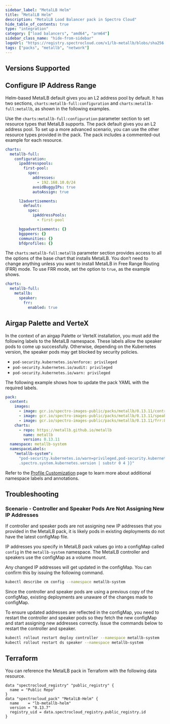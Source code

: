 ```yaml
---
sidebar_label: "MetalLB Helm"
title: "MetalLB Helm"
description: "MetalLB Load Balancer pack in Spectro Cloud"
hide_table_of_contents: true
type: "integration"
category: ["load balancers", "amd64", "arm64"]
sidebar_class_name: "hide-from-sidebar"
logoUrl: "https://registry.spectrocloud.com/v1/lb-metallb/blobs/sha256:3d09a1eab856a03d5b821062dcd1da624256e8f1e2ede404d88cb088d3adb945?type=image.webp"
tags: ["packs", "metallb", "network"]
---
```


<RedirectPackPage packName="lb-metallb-helm" />

## Versions Supported

<Tabs queryString="parent">

<TabItem label="0.13.x" value="0.13.x">

## Configure IP Address Range

Helm-based MetalLB default gives you an L2 address pool by default. It has two sections,
`charts:metallb-full:configuration` and `charts:metallb-full:metallb`, as shown in the following examples.

Use the `charts:metallb-full:configuration` parameter section to set resource types that MetalLB supports. The pack
default gives you an L2 address pool. To set up a more advanced scenario, you can use the other resource types provided
in the pack. The pack includes a commented-out example for each resource.

```yaml
charts:
  metallb-full:
    configuration:
      ipaddresspools:
        first-pool:
          spec:
            addresses:
              - 192.168.10.0/24
            avoidBuggyIPs: true
            autoAssign: true

      l2advertisements:
        default:
          spec:
            ipAddressPools:
              - first-pool

      bgpadvertisements: {}
      bgppeers: {}
      communities: {}
      bfdprofiles: {}
```

The `charts:metallb-full:metallb` parameter section provides access to all the options of the base chart that installs
MetalLB. You don’t need to change anything unless you want to install MetalLB in Free Range Routing (FRR) mode. To use
FRR mode, set the option to `true`, as the example shows.

```yaml
charts:
  metallb-full:
    metallb:
      speaker:
        frr:
          enabled: true
```

## Airgap Palette and VerteX

In the context of an airgap Palette or VerteX installation, you must add the following labels to the MetalLB namespace.
These labels allow the speaker pods to come up successfully. Otherwise, depending on the Kubernetes version, the speaker
pods may get blocked by security policies.

- `pod-security.kubernetes.io/enforce: privileged`
- `pod-security.kubernetes.io/audit: privileged`
- `pod-security.kubernetes.io/warn: privileged`

The following example shows how to update the pack YAML with the required labels.

```yaml {13-15}
pack:
  content:
    images:
      - image: gcr.io/spectro-images-public/packs/metallb/0.13.11/controller:v0.13.11
      - image: gcr.io/spectro-images-public/packs/metallb/0.13.11/speaker:v0.13.11
      - image: gcr.io/spectro-images-public/packs/metallb/0.13.11/frr:8.5.2
    charts:
      - repo: https://metallb.github.io/metallb
        name: metallb
        version: 0.13.11
  namespace: metallb-system
  namespaceLabels:
    "metallb-system":
      "pod-security.kubernetes.io/warn=privileged,pod-security.kubernetes.io/audit=privileged,pod-security.kubernetes.io/enforce=privileged,pod-security.kubernetes.io/enforce-version=v{{
      .spectro.system.kubernetes.version | substr 0 4 }}"
```

Refer to the [Profile Customization](../profiles/profile-customization.md) page to learn more about additional namespace
labels and annotations.

## Troubleshooting

### Scenario - Controller and Speaker Pods Are Not Assigning New IP Addresses

If controller and speaker pods are not assigning new IP addresses that you provided in the MetalLB pack, it is likely
pods in existing deployments do not have the latest configMap file.

IP addresses you specify in MetalLB pack values go into a configMap called `config` in the `metallb-system` namespace.
The MetalLB controller and speakers use the configMap as a volume mount.

Any changed IP addresses will get updated in the configMap. You can confirm this by issuing the following command.

```bash
kubectl describe cm config --namespace metallb-system
```

Since the controller and speaker pods are using a previous copy of the configMap, existing deployments are unaware of
the changes made to configMap.

To ensure updated addresses are reflected in the configMap, you need to restart the controller and speaker pods so they
fetch the new configMap and start assigning new addresses correctly. Issue the commands below to restart the controller
and speaker.

```bash
kubectl rollout restart deploy controller --namespace metallb-system
kubectl rollout restart ds speaker --namespace metallb-system
```

</TabItem>
</Tabs>

## Terraform

You can reference the MetalLB pack in Terraform with the following data resource.

```hcl
data "spectrocloud_registry" "public_registry" {
  name = "Public Repo"
}
data "spectrocloud_pack" "MetalLB-Helm" {
  name    = "lb-metallb-helm"
  version = "0.13.7"
  registry_uid = data.spectrocloud_registry.public_registry.id
}
```
